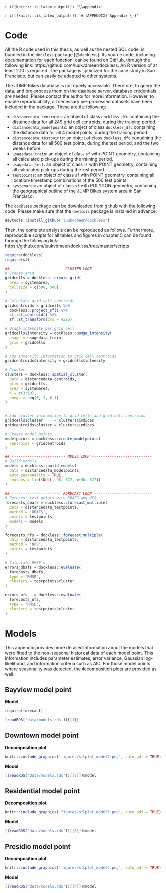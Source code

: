 `r if(knitr:::is_latex_output()) '\\appendix'`

`r if(!knitr:::is_latex_output()) '# (APPENDIX) Appendix {-}'`

# Code {#aa}

\begin{wrapfigure}{R}{.35\textwidth}
 \begin{center}
    \includegraphics[width=.3\textwidth]{figures/hexagon.png}
\end{center}
\end{wrapfigure}

All the R code used in this thesis, as well as the nested SQL code, is bundled in the `dockless` package [@dockless]. Its source code, including documentation for each function, can be found on GitHub, through the following link: https://github.com/luukvdmeer/dockless. An R version of at least 2.10 is required. The package is optimized for the case study in San Francisco, but can easily be adapted to other systems.

The JUMP Bikes database is not openly accessible. Therefore, to query the data, and pre-process them on the database server, database credentials are needed. Please contact the author for more information. However, to enable reproducibility, all necessary pre-processed datasets have been included in the package. These are the following:

* `distancedata_centroids`: an object of class `dockless_dfc` containing the distance data for all 249 grid cell centroids, during the training period.
* `distancedata_modelpoints`: an object of class `dockless_dfc` containing the distance data for all 4 model points, during the training period.
* `distancedata_testpoints`: an object of class `dockless_dfc` containing the distance data for all 500 test points, during the test period, and the two weeks before.
* `usagedata_train`: an object of class `sf` with POINT geometry, containing all calculated pick-ups during the training period.
* `usagedata_test`: an object of class `sf` with POINT geometry, containing all calculated pick-ups during the test period.
* `testpoints`: an object of class `sf` with POINT geometry, containing all location-timestamp combinations of the 500 test points.
* `systemarea`: an object of class `sf` with POLYGON geometry, containing the geographical outline of the JUMP Bikes system area in San Francisco.

The `dockless` package can be downloaded from github with the following code. Please make sure that the `devtools` package is installed in advance.\

```r
devtools::install_github('luukvdmeer/dockless')
```

Then, the complete analysis can be reproduced as follows. Furthermore, reproducible scripts for all tables and figures in chapter 5 can be found through the following link: https://github.com/luukvdmeer/dockless/tree/master/scripts \

```r
require(dockless)
require(sf)

## ----------------------- CLUSTER LOOP --------------------------
# Create grid
gridcells = dockless::create_grid(
  area = systemarea,
  cellsize = c(500, 500)
)

# Calculate grid cell centroids
gridcentroids = gridcells %>%
  dockless::project_sf() %>%
  sf::st_centroid() %>%
  sf::st_transform(crs = 4326)

# Usage intensity per grid cell
gridcells$intensity = dockless::usage_intensity(
  usage = usagedata_train,
  grid = gridcells
)

# Add intensity information to grid cell centroids
gridcentroids$intensity = gridcells$intensity

# Cluster
clusters = dockless::spatial_cluster(
  data = distancedata_centroids,
  grid = gridcells,
  area = systemarea,
  K = c(3:10),
  omega = seq(0, 1, 0.1)
)


# Add cluster information to grid cells and grid cell centroids
gridcells$cluster     = clusters$indices
gridcentroids$cluster = clusters$indices

# Create model points
modelpoints = dockless::create_modelpoints(
  centroids = gridcentroids
)

## ------------------------ MODEL LOOP ---------------------------
# Build models
models = dockless::build_models(
  data = distancedata_modelpoints,
  auto_seasonality = TRUE,
  seasons = list(NULL, 96, 672, c(96, 672))
)

## ---------------------- FORECAST LOOP --------------------------
# Forecast test points with DBAFS and NFS
forecasts_dbafs = dockless::forecast_multiple(
  data = distancedata_testpoints,
  method = 'DBAFS',
  points = testpoints,
  models = models
)

forecasts_nfs = dockless::forecast_multiple(
  data = distancedata_testpoints,
  method = 'NFS',
  points = testpoints
)

# Calculate RMSE's
errors_dbafs = dockless::evaluate(
  forecasts_dbafs,
  type = 'RMSE',
  clusters = testpoints$cluster
)

errors_nfs   = dockless::evaluate(
  forecasts_nfs,
  type = 'RMSE',
  clusters = testpoints$cluster
)
```

<!-- \clearpage -->
<!-- \shipout\null -->
<!-- \stepcounter{page} -->

# Models {#ab}

This appendix provides more detailed information about the models that were fitted to the non-seasonal historical data of each model point. This information includes parameter estimates, error variance, Gaussian log-likelihood, and information criteria such as AIC. For those model points where seasonality was detected, the decomposition plots are provided as well.

## Bayview model point

**Model**

```r
require(forecast)

(readRDS('data/models.rds'))[[1]]
```

\newpage

## Downtown model point

**Decomposition plot**

```r
knitr::include_graphics('figures/stlplot_model2.png', auto_pdf = TRUE)
```

**Model**

```r
((readRDS('data/models.rds'))[[2]])$model
```

\newpage

## Residential model point

**Decomposition plot**

```r
knitr::include_graphics('figures/stlplot_model3.png', auto_pdf = TRUE)
```

**Model**

```r
((readRDS('data/models.rds'))[[3]])$model
```

\newpage

## Presidio model point

**Decomposition plot**

```r
knitr::include_graphics('figures/stlplot_model4.png', auto_pdf = TRUE)
```

**Model**

```r
((readRDS('data/models.rds'))[[4]])$model
```
